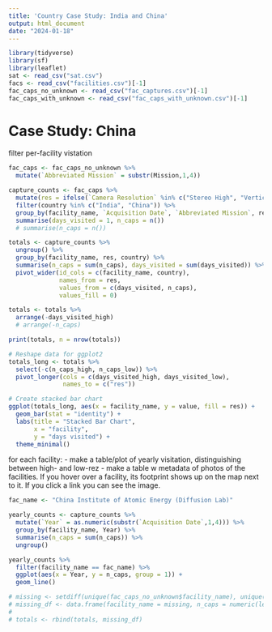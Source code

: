 ```yaml
---
title: 'Country Case Study: India and China'
output: html_document
date: "2024-01-18"
---
```


```r
library(tidyverse)
library(sf)
library(leaflet)
sat <- read_csv("sat.csv")
facs <- read_csv("facilities.csv")[-1]
fac_caps_no_unknown <- read_csv("fac_captures.csv")[-1]
fac_caps_with_unknown <- read_csv("fac_caps_with_unknown.csv")[-1]
```

# Case Study: China

filter per-facility vistation

```r
fac_caps <- fac_caps_no_unknown %>%
  mutate(`Abbreviated Mission` = substr(Mission,1,4))

capture_counts <- fac_caps %>% 
  mutate(res = ifelse(`Camera Resolution` %in% c("Stereo High", "Vertical High", "2 to 4 feet"), "high", "low")) %>%
  filter(country %in% c("India", "China")) %>%
  group_by(facility_name, `Acquisition Date`, `Abbreviated Mission`, res, country, start_date) %>%
  summarise(days_visited = 1, n_caps = n()) 
  # summarise(n_caps = n()) 

totals <- capture_counts %>%
  ungroup() %>%
  group_by(facility_name, res, country) %>%
  summarise(n_caps = sum(n_caps), days_visited = sum(days_visited)) %>%
  pivot_wider(id_cols = c(facility_name, country), 
              names_from = res, 
              values_from = c(days_visited, n_caps),
              values_fill = 0)

totals <- totals %>%
  arrange(-days_visited_high)
  # arrange(-n_caps)

print(totals, n = nrow(totals))
```

```r
# Reshape data for ggplot2
totals_long <- totals %>%
  select(-c(n_caps_high, n_caps_low)) %>%
  pivot_longer(cols = c(days_visited_high, days_visited_low),
               names_to = c("res"))

# Create stacked bar chart
ggplot(totals_long, aes(x = facility_name, y = value, fill = res)) +
  geom_bar(stat = "identity") +
  labs(title = "Stacked Bar Chart",
       x = "facility",
       y = "days visited") +
  theme_minimal()
```


for each facility:
- make a table/plot of yearly visitation, distinguishing between high- and low-rez
- make a table w metadata of photos of the facilities. If you hover over a facility, its footprint shows up on the map next to it. If you click a link you can see the image. 

```r
fac_name <- "China Institute of Atomic Energy (Diffusion Lab)"

yearly_counts <- capture_counts %>%
  mutate(`Year` = as.numeric(substr(`Acquisition Date`,1,4))) %>%
  group_by(facility_name, Year) %>%
  summarise(n_caps = sum(n_caps)) %>%
  ungroup()

yearly_counts %>% 
  filter(facility_name == fac_name) %>%
  ggplot(aes(x = Year, y = n_caps, group = 1)) +
  geom_line()
```




```r
# missing <- setdiff(unique(fac_caps_no_unknown$facility_name), unique(capture_counts$facility_name))
# missing_df <- data.frame(facility_name = missing, n_caps = numeric(length(missing)))
# 
# totals <- rbind(totals, missing_df)
```

